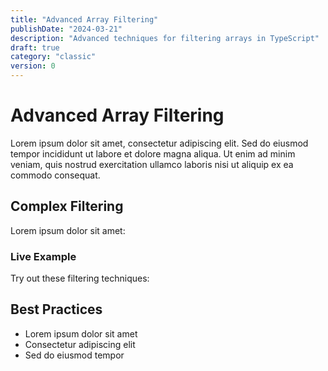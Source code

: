 ```yaml
---
title: "Advanced Array Filtering"
publishDate: "2024-03-21"
description: "Advanced techniques for filtering arrays in TypeScript"
draft: true
category: "classic"
version: 0
---
```



# Advanced Array Filtering

Lorem ipsum dolor sit amet, consectetur adipiscing elit. Sed do eiusmod tempor incididunt ut labore et dolore magna aliqua. Ut enim ad minim veniam, quis nostrud exercitation ullamco laboris nisi ut aliquip ex ea commodo consequat.

## Complex Filtering

Lorem ipsum dolor sit amet:

<CodeSnippet file="array-filter.ts" />

### Live Example

Try out these filtering techniques:

<Example component="filter-example" />

## Best Practices

- Lorem ipsum dolor sit amet
- Consectetur adipiscing elit
- Sed do eiusmod tempor 
